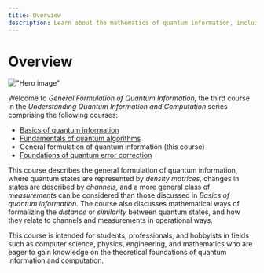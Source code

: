 ```yaml
---
title: Overview
description: Learn about the mathematics of quantum information, including density matrices, channels, measurements, and more.
---
```


# Overview

!["Hero image"](/learning/images/courses/general-formulation-of-quantum-information/hero.svg)

Welcome to *General Formulation of Quantum Information,* the third course in the *Understanding Quantum Information and Computation* series comprising the following courses:

- [Basics of quantum information](/learning/courses/basics-of-quantum-information/index)
- [Fundamentals of quantum algorithms](/learning/courses/fundamentals-of-quantum-algorithms/index)
- General formulation of quantum information (this course)
- [Foundations of quantum error correction](/learning/courses/foundations-of-quantum-error-correction/index)

This course describes the general formulation of quantum information, where quantum states are represented by *density matrices,*
changes in states are described by *channels,* and a more general class of *measurements* can be considered than those discussed in
*Basics of quantum information.* The course also discusses mathematical ways of formalizing the *distance* or *similarity* between
quantum states, and how they relate to channels and measurements in operational ways.

This course is intended for students, professionals, and hobbyists in fields such as computer science, physics, engineering, and
mathematics who are eager to gain knowledge on the theoretical foundations of quantum information and computation.
